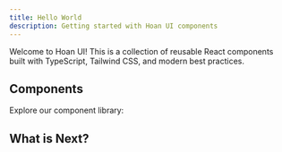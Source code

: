 ```yaml
---
title: Hello World
description: Getting started with Hoan UI components
---
```



Welcome to Hoan UI! This is a collection of reusable React components built with TypeScript, Tailwind CSS, and modern best practices.

<ComponentPreview component='hello-world' />

## Components

Explore our component library:

<Cards>
  <Card title='Contact Form' href='/docs/components/contact-form' description='Form with Zod validation and error handling' />
  <Card title='Pokemon Browser' href='/docs/components/pokemon-browser' description='Complex component with hooks and API integration' />
  <Card title='Login Card' href='/docs/components/login-card' description='Custom CSS styling with modern design' />
</Cards>

## What is Next?

<Cards>
  <Card title='Learn more about Next.js' href='https://nextjs.org/docs' />
  <Card title='Learn more about Fumadocs' href='https://fumadocs.vercel.app' />
</Cards>
